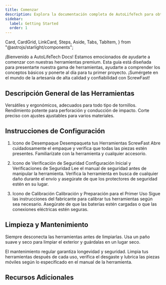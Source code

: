 ```yaml
---
title: Comenzar
description: Explora la documentación completa de AutoLifeTech para obtener una visión detallada de nuestras herramientas premium y servicios de construcción.
sidebar:
  label: Getting Started
  order: 1
---
```


  Card,
  CardGrid,
  LinkCard,
  Steps,
  Aside,
  Tabs,
  TabItem,
} from "@astrojs/starlight/components";

¡Bienvenido a AutoLifeTech Docs! Estamos emocionados de ayudarte a comenzar con nuestras herramientas premium. Esta guía está diseñada para presentarte nuestra gama de herramientas, ayudarte a comprender los conceptos básicos y ponerte al día para tu primer proyecto. ¡Sumérgete en el mundo de la artesanía de alta calidad y confiabilidad con ScrewFast!

## Descripción General de las Herramientas

<CardGrid>
  <Card title="Juego de Destornilladores" icon="seti:config">
    Versátiles y ergonómicos, adecuados para todo tipo de tornillos.
    <LinkCard title="Aprende más" href="/es/guides/getting-started" />
  </Card>
  <Card title="Taladro Percutor" icon="seti:pipeline">
    Rendimiento potente para perforación y conducción de impacto.
    <LinkCard title="Aprende más" href="/es/guides/getting-started" />
  </Card>
  <Card title="Sierras Eléctricas" icon="seti:crystal">
    Corte preciso con ajustes ajustables para varios materiales.
    <LinkCard title="Aprende más" href="/es/guides/getting-started" />
  </Card>
</CardGrid>

## Instrucciones de Configuración

<Steps>

1. Icono de Desempaque Desempaqueta tus Herramientas ScrewFast
   Abre cuidadosamente el empaque y verifica que todas las piezas estén presentes. Familiarízate con la herramienta y cualquier accesorio.

2. Icono de Verificación de Seguridad Configuración Inicial y Verificaciones de Seguridad
   Lee el manual de seguridad antes de manipular la herramienta. Verifica la herramienta en busca de cualquier daño durante el envío y asegúrate de que los protectores de seguridad estén en su lugar.

3. Icono de Calibración Calibración y Preparación para el Primer Uso
   Sigue las instrucciones del fabricante para calibrar tus herramientas según sea necesario. Asegúrate de que las baterías estén cargadas o que las conexiones eléctricas estén seguras.

</Steps>


## Limpieza y Mantenimiento

<Aside type="tip">
  Siempre desconecta las herramientas antes de limpiarlas. Usa un paño suave y seco para limpiar el exterior y guárdalas en un lugar seco.
</Aside>

El mantenimiento regular garantiza longevidad y seguridad. Limpia tus herramientas después de cada uso, verifica el desgaste y lubrica las piezas móviles según lo especificado en el manual de la herramienta.

## Recursos Adicionales

<LinkCard
  title="Tutoriales Detallados"
  description="Sumérgete en el uso de nuestras herramientas con tutoriales dirigidos por expertos."
  href="/es/guides/getting-started"
/>

<LinkCard
  title="Demostraciones en Video"
  description="Guías visuales para sacar el máximo provecho de tus herramientas."
  href="/es/guides/getting-started"
/>

<LinkCard
  title="Información de Garantía"
  description="Comprende tu cobertura y cómo hacer una reclamación si es necesario."
  href="/es/guides/getting-started"
/>
